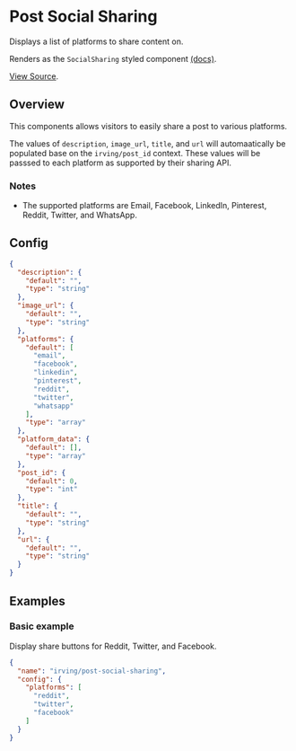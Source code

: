 <Meta title="WordPress Components|Post Social Sharing" />

# Post Social Sharing
Displays a list of platforms to share content on.

Renders as the `SocialSharing` styled component [(docs)](?path=/docs/styled-components-socialsharing--basic-example).

[View Source](https://github.com/alleyinteractive/wp-irving/tree/master/inc/components/components/post-social-sharing).

## Overview
This components allows visitors to easily share a post to various platforms.

The values of `description`, `image_url`, `title`, and `url` will automaatically be populated base on the `irving/post_id` context. These values will be passsed to each platform as supported by their sharing API.

### Notes
* The supported platforms are Email, Facebook, LinkedIn, Pinterest, Reddit, Twitter, and WhatsApp.

## Config
```json
{
  "description": {
    "default": "",
    "type": "string"
  },
  "image_url": {
    "default": "",
    "type": "string"
  },
  "platforms": {
    "default": [
      "email",
      "facebook",
      "linkedin",
      "pinterest",
      "reddit",
      "twitter",
      "whatsapp"
    ],
    "type": "array"
  },
  "platform_data": {
    "default": [],
    "type": "array"
  },
  "post_id": {
    "default": 0,
    "type": "int"
  },
  "title": {
    "default": "",
    "type": "string"
  },
  "url": {
    "default": "",
    "type": "string"
  }
}
```

## Examples

### Basic example
Display share buttons for Reddit, Twitter, and Facebook.
```json
{
  "name": "irving/post-social-sharing",
  "config": {
    "platforms": [
      "reddit",
      "twitter",
      "facebook"
    ]
  }
}
```

